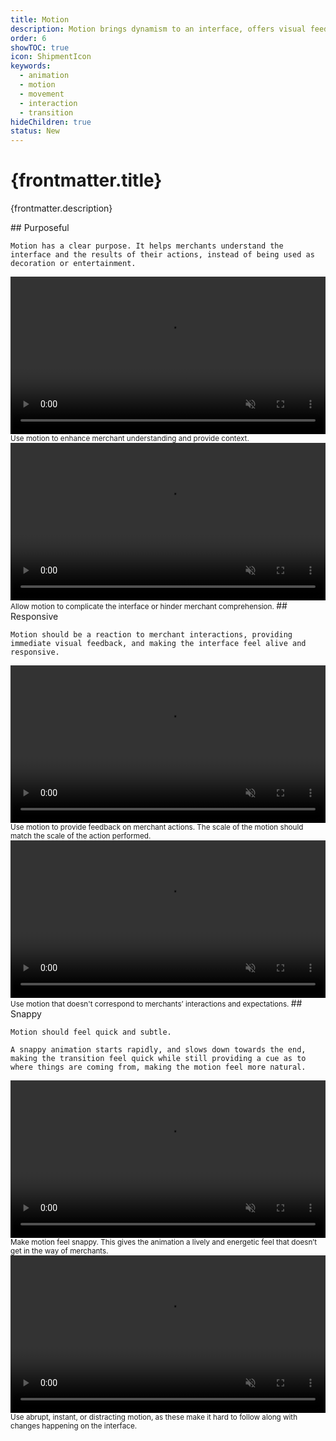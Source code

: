 ```yaml
---
title: Motion
description: Motion brings dynamism to an interface, offers visual feedback, and aids merchants understanding the outcomes of their actions.
order: 6
showTOC: true
icon: ShipmentIcon
keywords:
  - animation
  - motion
  - movement
  - interaction
  - transition
hideChildren: true
status: New
---
```


# {frontmatter.title}

<Lede>{frontmatter.description}</Lede>

<Subnav />

<LayoutSection card>
  <Text>
    ## Purposeful

    Motion has a clear purpose. It helps merchants understand the interface and the results of their actions, instead of being used as decoration or entertainment.

  </Text>
  <Small variant="do">
    <video width="100%" height="auto" controls playsInline muted loop>
      <source
        src="/images/design/motion/overview/01-purposeful-do.mp4"
        type="video/mp4"
      />
      Transition between two menu items, featuring a quick subtle transition that
      animates elements that were already in view.
    </video>
    Use motion to enhance merchant understanding and provide context.
  </Small>
  <Small variant="dont">
    <video width="100%" height="auto" controls playsInline muted loop>
      <source
        src="/images/design/motion/overview/01-purposeful-dont.mp4"
        type="video/mp4"
      />
      Transition between two menu items, featuring a elaborate transition that
      animates all elements that change on the page.
    </video>
    Allow motion to complicate the interface or hinder merchant comprehension.
  </Small>
</LayoutSection>

<LayoutSection card>
  <Text>
    ## Responsive

    Motion should be a reaction to merchant interactions, providing immediate visual feedback, and making the interface feel alive and responsive.

  </Text>
  <Small variant="do">
    <video width="100%" height="auto" controls playsInline muted loop>
      <source
        src="/images/design/motion/overview/02-responsive-do.mp4"
        type="video/mp4"
      />
      An animation of a tick mark that mimics how one draws it on a page.
    </video>
    Use motion to provide feedback on merchant actions. The scale of the motion
    should match the scale of the action performed.
  </Small>
  <Small variant="dont">
    <video width="100%" height="auto" controls playsInline muted loop>
      <source
        src="/images/design/motion/overview/02-responsive-dont.mp4"
        type="video/mp4"
      />
      An elaborate animation of the tick mark that fills in the container and rotates
      the tick mark.
    </video>
    Use motion that doesn't correspond to merchants’ interactions and expectations.
  </Small>
</LayoutSection>

<LayoutSection card>
  <Text>
    ## Snappy

    Motion should feel quick and subtle.

    A snappy animation starts rapidly, and slows down towards the end, making the transition feel quick while still providing a cue as to where things are coming from, making the motion feel more natural.

  </Text>
  <Small variant="do">
    <video width="100%" height="auto" controls playsInline muted loop>
      <source
        src="/images/design/motion/overview/03-snappy-do.mp4"
        type="video/mp4"
      />
      Quick transition with a dropdown menu moving into position
    </video>
    Make motion feel snappy. This gives the animation a lively and energetic feel
    that doesn’t get in the way of merchants.
  </Small>
  <Small variant="dont">
    <video width="100%" height="auto" controls playsInline muted loop>
      <source
        src="/images/design/motion/overview/03-snappy-dont.mp4"
        type="video/mp4"
      />
      Dropdown menu showing up instantly without a transition.
    </video>
    Use abrupt, instant, or distracting motion, as these make it hard to follow
    along with changes happening on the interface.
  </Small>
</LayoutSection>
